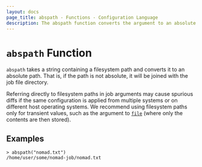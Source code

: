 ```yaml
---
layout: docs
page_title: abspath - Functions - Configuration Language
description: The abspath function converts the argument to an absolute filesystem path.
---
```


# `abspath` Function

`abspath` takes a string containing a filesystem path and converts it
to an absolute path. That is, if the path is not absolute, it will be joined
with the job file directory.

Referring directly to filesystem paths in job arguments may cause spurious
diffs if the same configuration is applied from multiple systems or on
different host operating systems. We recommend using filesystem paths only for
transient values, such as the argument to
[`file`](/nomad/docs/reference/hcl2/functions/file/file) (where only the contents are then
stored).

## Examples

```shell-session
> abspath("nomad.txt")
/home/user/some/nomad-job/nomad.txt
```

